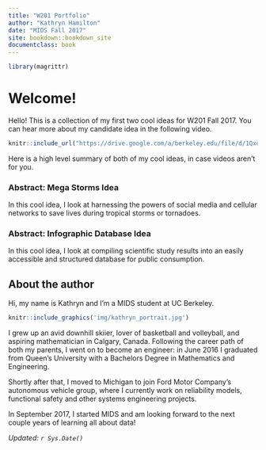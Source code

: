 ```yaml
---
title: "W201 Portfolio"
author: "Kathryn Hamilton"
date: "MIDS Fall 2017"
site: bookdown::bookdown_site
documentclass: book
---
```


<!-- This won't be displayed but it will initialize your R session. Add any R libraries you need here. -->
```r
library(magrittr)
```


# Welcome! {-}

Hello! This is a collection of my first two cool ideas for W201 Fall 2017. You can hear more about my candidate idea in the following video.

```r
knitr::include_url("https://drive.google.com/a/berkeley.edu/file/d/1Qxd-TfLKDmBPeW0xsM-JfzgaQKPJJQMp/view?usp=sharing")
```

  
Here is a high level summary of both of my cool ideas, in case videos aren't for you.
  
### Abstract: Mega Storms Idea {-}

In this cool idea, I look at harnessing the powers of social media and cellular networks to save lives during tropical storms or tornadoes.

### Abstract: Infographic Database Idea {-}

In this cool idea, I look at compiling scientific study results into an easily accessible and structured database for public consumption.

## About the author {-}

Hi, my name is Kathryn and I'm a MIDS student at UC Berkeley. 

```r
knitr::include_graphics('img/kathryn_portrait.jpg')
```

I grew up an avid downhill skiier, lover of basketball and volleyball, and aspiring mathematician in Calgary, Canada. Following the career path of both my parents, I went on to become an engineer: in June 2016 I graduated from Queen's University with a Bachelors Degree in Mathematics and Engineering.

Shortly after that, I moved to Michigan to join Ford Motor Company's autonomous vehicle group, where I currently work on reliability models, functional safety and other systems engineering projects.

In September 2017, I started MIDS and am looking forward to the next couple years of learning all about data!

*Updated: `r Sys.Date()`*
